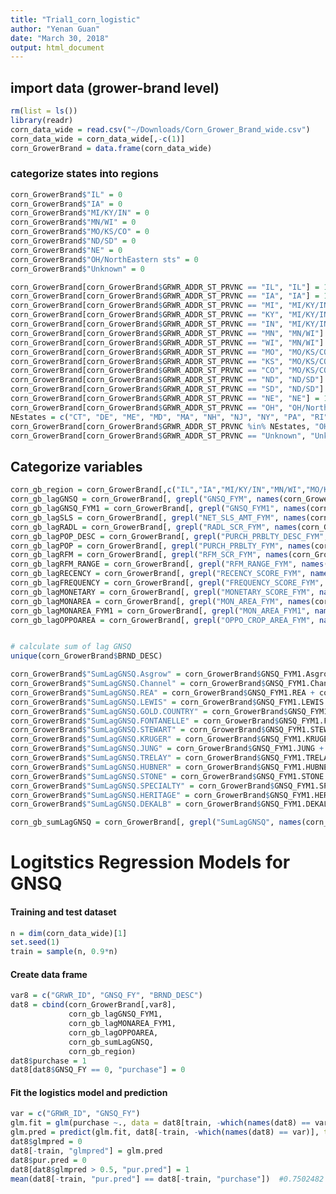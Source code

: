 ```yaml
---
title: "Trial1_corn_logistic"
author: "Yenan Guan"
date: "March 30, 2018"
output: html_document
---
```


## import data (grower-brand level)

```r
rm(list = ls())
library(readr)
corn_data_wide = read.csv("~/Downloads/Corn_Grower_Brand_wide.csv")
corn_data_wide = corn_data_wide[,-c(1)]
corn_GrowerBrand = data.frame(corn_data_wide)
```

### categorize states into regions
```r
corn_GrowerBrand$"IL" = 0
corn_GrowerBrand$"IA" = 0
corn_GrowerBrand$"MI/KY/IN" = 0
corn_GrowerBrand$"MN/WI" = 0
corn_GrowerBrand$"MO/KS/CO" = 0
corn_GrowerBrand$"ND/SD" = 0
corn_GrowerBrand$"NE" = 0
corn_GrowerBrand$"OH/NorthEastern sts" = 0
corn_GrowerBrand$"Unknown" = 0

corn_GrowerBrand[corn_GrowerBrand$GRWR_ADDR_ST_PRVNC == "IL", "IL"] = 1
corn_GrowerBrand[corn_GrowerBrand$GRWR_ADDR_ST_PRVNC == "IA", "IA"] = 1
corn_GrowerBrand[corn_GrowerBrand$GRWR_ADDR_ST_PRVNC == "MI", "MI/KY/IN"] = 1
corn_GrowerBrand[corn_GrowerBrand$GRWR_ADDR_ST_PRVNC == "KY", "MI/KY/IN"] = 1
corn_GrowerBrand[corn_GrowerBrand$GRWR_ADDR_ST_PRVNC == "IN", "MI/KY/IN"] = 1
corn_GrowerBrand[corn_GrowerBrand$GRWR_ADDR_ST_PRVNC == "MN", "MN/WI"] = 1
corn_GrowerBrand[corn_GrowerBrand$GRWR_ADDR_ST_PRVNC == "WI", "MN/WI"] = 1
corn_GrowerBrand[corn_GrowerBrand$GRWR_ADDR_ST_PRVNC == "MO", "MO/KS/CO"] = 1
corn_GrowerBrand[corn_GrowerBrand$GRWR_ADDR_ST_PRVNC == "KS", "MO/KS/CO"] = 1
corn_GrowerBrand[corn_GrowerBrand$GRWR_ADDR_ST_PRVNC == "CO", "MO/KS/CO"] = 1
corn_GrowerBrand[corn_GrowerBrand$GRWR_ADDR_ST_PRVNC == "ND", "ND/SD"] = 1
corn_GrowerBrand[corn_GrowerBrand$GRWR_ADDR_ST_PRVNC == "SD", "ND/SD"] = 1
corn_GrowerBrand[corn_GrowerBrand$GRWR_ADDR_ST_PRVNC == "NE", "NE"] = 1
corn_GrowerBrand[corn_GrowerBrand$GRWR_ADDR_ST_PRVNC == "OH", "OH/NorthEastern sts"] = 1
NEstates = c("CT", "DE", "ME", "MD", "MA", "NH", "NJ", "NY", "PA", "RI", "VT")
corn_GrowerBrand[corn_GrowerBrand$GRWR_ADDR_ST_PRVNC %in% NEstates, "OH/NorthEastern sts"] = 1 #checked from Wikipedia
corn_GrowerBrand[corn_GrowerBrand$GRWR_ADDR_ST_PRVNC == "Unknown", "Unknown"] = 1
```

## Categorize variables
```r
corn_gb_region = corn_GrowerBrand[,c("IL","IA","MI/KY/IN","MN/WI","MO/KS/CO","ND/SD","NE","OH/NorthEastern sts","Unknown")]
corn_gb_lagGNSQ = corn_GrowerBrand[, grepl("GNSQ_FYM", names(corn_GrowerBrand))]
corn_gb_lagGNSQ_FYM1 = corn_GrowerBrand[, grepl("GNSQ_FYM1", names(corn_GrowerBrand))]
corn_gb_lagSLS = corn_GrowerBrand[, grepl("NET_SLS_AMT_FYM", names(corn_GrowerBrand))]
corn_gb_lagRADL = corn_GrowerBrand[, grepl("RADL_SCR_FYM", names(corn_GrowerBrand))]
corn_gb_lagPOP_DESC = corn_GrowerBrand[, grepl("PURCH_PRBLTY_DESC_FYM", names(corn_GrowerBrand))]
corn_gb_lagPOP = corn_GrowerBrand[, grepl("PURCH_PRBLTY_FYM", names(corn_GrowerBrand))]
corn_gb_lagRFM = corn_GrowerBrand[, grepl("RFM_SCR_FYM", names(corn_GrowerBrand))]
corn_gb_lagRFM_RANGE = corn_GrowerBrand[, grepl("RFM_RANGE_FYM", names(corn_GrowerBrand))]
corn_gb_lagRECENCY = corn_GrowerBrand[, grepl("RECENCY_SCORE_FYM", names(corn_GrowerBrand))]
corn_gb_lagFREQUENCY = corn_GrowerBrand[, grepl("FREQUENCY_SCORE_FYM", names(corn_GrowerBrand))]
corn_gb_lagMONETARY = corn_GrowerBrand[, grepl("MONETARY_SCORE_FYM", names(corn_GrowerBrand))]
corn_gb_lagMONAREA = corn_GrowerBrand[, grepl("MON_AREA_FYM", names(corn_GrowerBrand))]
corn_gb_lagMONAREA_FYM1 = corn_GrowerBrand[, grepl("MON_AREA_FYM1", names(corn_GrowerBrand))]
corn_gb_lagOPPOAREA = corn_GrowerBrand[, grepl("OPPO_CROP_AREA_FYM", names(corn_GrowerBrand))]


# calculate sum of lag GNSQ
unique(corn_GrowerBrand$BRND_DESC)

corn_GrowerBrand$"SumLagGNSQ.Asgrow" = corn_GrowerBrand$GNSQ_FYM1.Asgrow + corn_GrowerBrand$GNSQ_FYM2.Asgrow + corn_GrowerBrand$GNSQ_FYM3.Asgrow + corn_GrowerBrand$GNSQ_FYM4.Asgrow + corn_GrowerBrand$GNSQ_FYM5.Asgrow + corn_GrowerBrand$GNSQ_FYM6.Asgrow
corn_GrowerBrand$"SumLagGNSQ.Channel" = corn_GrowerBrand$GNSQ_FYM1.Channel + corn_GrowerBrand$GNSQ_FYM2.Channel + corn_GrowerBrand$GNSQ_FYM3.Channel + corn_GrowerBrand$GNSQ_FYM4.Channel + corn_GrowerBrand$GNSQ_FYM5.Channel + corn_GrowerBrand$GNSQ_FYM6.Channel
corn_GrowerBrand$"SumLagGNSQ.REA" = corn_GrowerBrand$GNSQ_FYM1.REA + corn_GrowerBrand$GNSQ_FYM2.REA + corn_GrowerBrand$GNSQ_FYM3.REA + corn_GrowerBrand$GNSQ_FYM4.REA + corn_GrowerBrand$GNSQ_FYM5.REA + corn_GrowerBrand$GNSQ_FYM6.REA
corn_GrowerBrand$"SumLagGNSQ.LEWIS" = corn_GrowerBrand$GNSQ_FYM1.LEWIS + corn_GrowerBrand$GNSQ_FYM2.LEWIS + corn_GrowerBrand$GNSQ_FYM3.LEWIS + corn_GrowerBrand$GNSQ_FYM4.LEWIS + corn_GrowerBrand$GNSQ_FYM5.LEWIS + corn_GrowerBrand$GNSQ_FYM6.LEWIS
corn_GrowerBrand$"SumLagGNSQ.GOLD.COUNTRY" = corn_GrowerBrand$GNSQ_FYM1.GOLD.COUNTRY + corn_GrowerBrand$GNSQ_FYM2.GOLD.COUNTRY + corn_GrowerBrand$GNSQ_FYM3.GOLD.COUNTRY + corn_GrowerBrand$GNSQ_FYM4.GOLD.COUNTRY + corn_GrowerBrand$GNSQ_FYM5.GOLD.COUNTRY + corn_GrowerBrand$GNSQ_FYM6.GOLD.COUNTRY
corn_GrowerBrand$"SumLagGNSQ.FONTANELLE" = corn_GrowerBrand$GNSQ_FYM1.FONTANELLE + corn_GrowerBrand$GNSQ_FYM2.FONTANELLE + corn_GrowerBrand$GNSQ_FYM3.FONTANELLE + corn_GrowerBrand$GNSQ_FYM4.FONTANELLE + corn_GrowerBrand$GNSQ_FYM5.FONTANELLE + corn_GrowerBrand$GNSQ_FYM6.FONTANELLE
corn_GrowerBrand$"SumLagGNSQ.STEWART" = corn_GrowerBrand$GNSQ_FYM1.STEWART + corn_GrowerBrand$GNSQ_FYM2.STEWART + corn_GrowerBrand$GNSQ_FYM3.STEWART + corn_GrowerBrand$GNSQ_FYM4.STEWART + corn_GrowerBrand$GNSQ_FYM5.STEWART + corn_GrowerBrand$GNSQ_FYM6.STEWART
corn_GrowerBrand$"SumLagGNSQ.KRUGER" = corn_GrowerBrand$GNSQ_FYM1.KRUGER + corn_GrowerBrand$GNSQ_FYM2.KRUGER + corn_GrowerBrand$GNSQ_FYM3.KRUGER + corn_GrowerBrand$GNSQ_FYM4.KRUGER + corn_GrowerBrand$GNSQ_FYM5.KRUGER + corn_GrowerBrand$GNSQ_FYM6.KRUGER
corn_GrowerBrand$"SumLagGNSQ.JUNG" = corn_GrowerBrand$GNSQ_FYM1.JUNG + corn_GrowerBrand$GNSQ_FYM2.JUNG + corn_GrowerBrand$GNSQ_FYM3.JUNG + corn_GrowerBrand$GNSQ_FYM4.JUNG + corn_GrowerBrand$GNSQ_FYM5.JUNG + corn_GrowerBrand$GNSQ_FYM6.JUNG
corn_GrowerBrand$"SumLagGNSQ.TRELAY" = corn_GrowerBrand$GNSQ_FYM1.TRELAY + corn_GrowerBrand$GNSQ_FYM2.TRELAY + corn_GrowerBrand$GNSQ_FYM3.TRELAY + corn_GrowerBrand$GNSQ_FYM4.TRELAY + corn_GrowerBrand$GNSQ_FYM5.TRELAY + corn_GrowerBrand$GNSQ_FYM6.TRELAY
corn_GrowerBrand$"SumLagGNSQ.HUBNER" = corn_GrowerBrand$GNSQ_FYM1.HUBNER + corn_GrowerBrand$GNSQ_FYM2.HUBNER + corn_GrowerBrand$GNSQ_FYM3.HUBNER + corn_GrowerBrand$GNSQ_FYM4.HUBNER + corn_GrowerBrand$GNSQ_FYM5.HUBNER + corn_GrowerBrand$GNSQ_FYM6.HUBNER
corn_GrowerBrand$"SumLagGNSQ.STONE" = corn_GrowerBrand$GNSQ_FYM1.STONE + corn_GrowerBrand$GNSQ_FYM2.STONE + corn_GrowerBrand$GNSQ_FYM3.STONE + corn_GrowerBrand$GNSQ_FYM4.STONE + corn_GrowerBrand$GNSQ_FYM5.STONE + corn_GrowerBrand$GNSQ_FYM6.STONE
corn_GrowerBrand$"SumLagGNSQ.SPECIALTY" = corn_GrowerBrand$GNSQ_FYM1.SPECIALTY + corn_GrowerBrand$GNSQ_FYM2.SPECIALTY + corn_GrowerBrand$GNSQ_FYM3.SPECIALTY + corn_GrowerBrand$GNSQ_FYM4.SPECIALTY + corn_GrowerBrand$GNSQ_FYM5.SPECIALTY + corn_GrowerBrand$GNSQ_FYM6.SPECIALTY
corn_GrowerBrand$"SumLagGNSQ.HERITAGE" = corn_GrowerBrand$GNSQ_FYM1.HERITAGE + corn_GrowerBrand$GNSQ_FYM2.HERITAGE + corn_GrowerBrand$GNSQ_FYM3.HERITAGE + corn_GrowerBrand$GNSQ_FYM4.HERITAGE + corn_GrowerBrand$GNSQ_FYM5.HERITAGE + corn_GrowerBrand$GNSQ_FYM6.HERITAGE
corn_GrowerBrand$"SumLagGNSQ.DEKALB" = corn_GrowerBrand$GNSQ_FYM1.DEKALB + corn_GrowerBrand$GNSQ_FYM2.DEKALB + corn_GrowerBrand$GNSQ_FYM3.DEKALB + corn_GrowerBrand$GNSQ_FYM4.DEKALB + corn_GrowerBrand$GNSQ_FYM5.DEKALB + corn_GrowerBrand$GNSQ_FYM6.DEKALB

corn_gb_sumLagGNSQ = corn_GrowerBrand[, grepl("SumLagGNSQ", names(corn_GrowerBrand))]

```


# Logitstics Regression Models for GNSQ

#### Training and test dataset
```r
n = dim(corn_data_wide)[1]
set.seed(1)
train = sample(n, 0.9*n)
```

#### Create data frame
```r
var8 = c("GRWR_ID", "GNSQ_FY", "BRND_DESC")
dat8 = cbind(corn_GrowerBrand[,var8], 
             corn_gb_lagGNSQ_FYM1,
             corn_gb_lagMONAREA_FYM1,
             corn_gb_lagOPPOAREA,
             corn_gb_sumLagGNSQ,
             corn_gb_region)
dat8$purchase = 1
dat8[dat8$GNSQ_FY == 0, "purchase"] = 0
```

#### Fit the logistics model and prediction
```r
var = c("GRWR_ID", "GNSQ_FY")
glm.fit = glm(purchase ~., data = dat8[train, -which(names(dat8) == var)], family = binomial)
glm.pred = predict(glm.fit, dat8[-train, -which(names(dat8) == var)], type = "response")
dat8$glmpred = 0
dat8[-train, "glmpred"] = glm.pred
dat8$pur.pred = 0
dat8[dat8$glmpred > 0.5, "pur.pred"] = 1
mean(dat8[-train, "pur.pred"] == dat8[-train, "purchase"])  #0.7502482
```

